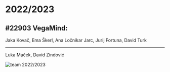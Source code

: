 # 2022/2023

## #22903 VegaMind:

Jaka Kovač, Ema Škerl, Ana Ločnikar Jarc, Jurij Fortuna, David Turk

---
Luka Maček,  David Zindović

![team 2022/2023](img/2022-2023.png)
